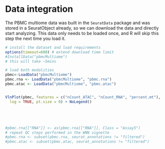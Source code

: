 # Data integration
The PBMC multiome data was built in the `SeuratData` package and was stored in a SeuratObject already, so we can download the data and directly start analyzing. This data only needs to be loaded once, and R will skip this step the next time you load it.
```r
# install the dataset and load requirements
options(timeout=600) # extend download time limit
#InstallData("pbmcMultiome")
# this will take ~5mins
```

```r
# load both modalities
pbmc<-LoadData("pbmcMultiome")
pbmc.rna <- LoadData("pbmcMultiome", "pbmc.rna")
pbmc.atac <- LoadData("pbmcMultiome", "pbmc.atac")


VlnPlot(pbmc, features = c("nCount_ATAC", "nCount_RNA", "percent.mt"), ncol = 3,
  log = TRUE, pt.size = 0) + NoLegend()





#pbmc.rna[["RNA"]] <- as(pbmc.rna[["RNA"]], Class = "Assay5")
# repeat QC steps performed in the WNN vignette
#pbmc.rna <- subset(pbmc.rna, seurat_annotations != "filtered")
#pbmc.atac <- subset(pbmc.atac, seurat_annotations != "filtered")

```
